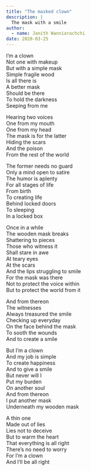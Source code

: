 ```yaml
---
title: "The masked clown"
description: |
  The mask with a smile
author:
  - name: Janith Wanniarachchi
date: 2020-03-25
---
```


I’m a clown  
Not one with makeup  
But with a simple mask  
Simple fragile wood  
Is all there is  
A better mask  
Should be there  
To hold the darkness  
Seeping from me  

Hearing two voices  
One from my mouth  
One from my head  
The mask is for the latter  
Hiding the scars  
And the poison  
From the rest of the world

The former needs no guard  
Only a mind open to satire  
The humor is aplenty  
For all stages of life  
From birth  
To creating life  
Behind locked doors  
To sleeping  
In a locked box

Once in a while  
The wooden mask breaks  
Shattering to pieces  
Those who witness it  
Shall stare in awe  
At teary eyes  
At the scars  
And the lips struggling to smile  
For the mask was there  
Not to protect the voice within  
But to protect the world from it  

And from thereon  
The witnesses  
Always treasured the smile  
Checking up everyday  
On the face behind the mask   
To sooth the wounds  
And to create a smile

But I’m a clown  
And my job is simple  
To create happiness  
And to give a smile  
But never will I  
Put my burden  
On another soul  
And from thereon  
I put another mask   
Underneath my wooden mask

A thin one  
Made out of lies  
Lies not to deceive   
But to warm the heart  
That everything is all right  
There’s no need to worry  
For I’m a clown  
And I’ll be all right